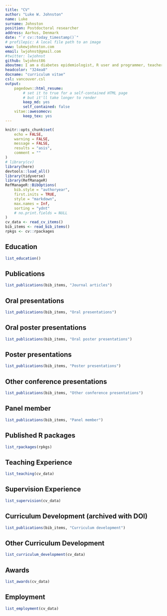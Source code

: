 ```yaml
---
title: "CV"
author: "Luke W. Johnston"
name: Luke
surname: Johnston
position: Postdoctoral researcher
address: Aarhus, Denmark
date: "`r cv::today_timestamp()`"
# profilepic: A local file path to an image
www: lukewjohnston.com
email: lwjohnst@gmail.com
#twitter: lwjohnst
github: lwjohnst86
aboutme: I am a diabetes epidemiologist, R user and programmer, teacher of modern data analysis skills, and open science advocate.
headcolor: "324ea8"
docname: "curriculum vitae"
csl: vancouver.csl
output:
    pagedown::html_resume:
        # set it to true for a self-contained HTML page 
        # but it'll take longer to render
        keep_md: yes
        self_contained: false
    vitae::awesomecv: 
        keep_tex: yes
---
```


```r
knitr::opts_chunk$set(
    echo = FALSE,
    warning = FALSE,
    message = FALSE,
    results = "asis",
    comment = ""
)
# library(cv)
library(here)
devtools::load_all()
library(tidyverse)
library(RefManageR)
RefManageR::BibOptions(
    bib.style = "authoryear",
    first.inits = TRUE,
    style = "markdown",
    max.names = Inf,
    sorting = "ydnt"
    # no.print.fields = NULL
)
cv_data <- read_cv_items() 
bib_items <- read_bib_items() 
rpkgs <- cv::rpackages
```

## Education {data-icon=graduation-cap data-concise=true}

```r
list_education()
```

## Publications {data-icon=file-alt}

```r
list_publications(bib_items, "Journal articles")
```

## Oral presentations

```r
list_publications(bib_items, "Oral presentations")
```

## Oral poster presentations

```r
list_publications(bib_items, "Oral poster presentations")
```

## Poster presentations

```r
list_publications(bib_items, "Poster presentations")
```

## Other conference presentations

```r
list_publications(bib_items, "Other conference presentations")
```

## Panel member

```r
list_publications(bib_items, "Panel member")
```

## Published R packages {data-icon=laptop-code}

```r
list_rpackages(rpkgs) 
```

## Teaching Experience {data-icon=chalkboard-teacher}

```r
list_teaching(cv_data)
```

## Supervision Experience {data-icon=hands-helping}

```r
list_supervision(cv_data)
```

## Curriculum Development (archived with DOI) {data-icon=university}

```r
list_publications(bib_items, "Curriculum development")
```

## Other Curriculum Development {data-icon=university}

```r
list_curriculum_development(cv_data)
```

## Awards {data-icon=trophy}

```r
list_awards(cv_data)
```

## Employment {data-icon=suitcase}

```r
list_employment(cv_data)
```

